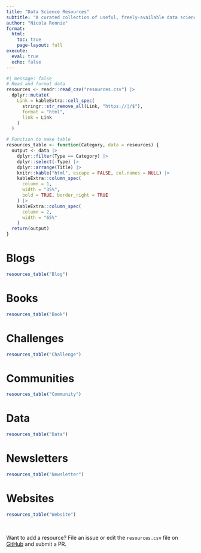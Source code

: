 ```yaml
---
title: "Data Science Resources"
subtitle: "A curated collection of useful, freely-available data science resources."
author: "Nicola Rennie"
format:
  html:
    toc: true
    page-layout: full
execute: 
  eval: true
  echo: false
---
```


```r
#| message: false
# Read and format data
resources <- readr::read_csv("resources.csv") |>
  dplyr::mutate(
    Link = kableExtra::cell_spec(
      stringr::str_remove_all(Link, "https://|/$"),
      format = "html",
      link = Link
    )
  )

# Function to make table
resources_table <- function(Category, data = resources) {
  output <- data |>
    dplyr::filter(Type == Category) |>
    dplyr::select(-Type) |>
    dplyr::arrange(Title) |>
    knitr::kable("html", escape = FALSE, col.names = NULL) |>
    kableExtra::column_spec(
      column = 1,
      width = "35%",
      bold = TRUE, border_right = TRUE
    ) |>
    kableExtra::column_spec(
      column = 2,
      width = "65%"
    )
  return(output)
}
```


# Blogs

```r
resources_table("Blog")
```

# Books

```r
resources_table("Book")
```

# Challenges

```r
resources_table("Challenge")
```

# Communities

```r
resources_table("Community")
```

# Data 

```r
resources_table("Data")
```

# Newsletters

```r
resources_table("Newsletter")
```

# Websites

```r
resources_table("Website")
```

<br>

Want to add a resource? File an issue or edit the `resources.csv` file on [GitHub](https://github.com/nrennie/data-science-resources) and submit a PR.